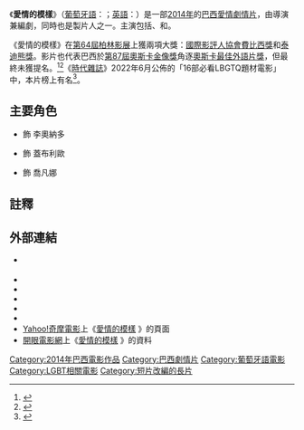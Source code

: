 {{noteTA
|T=zh-tw:愛情的模樣; zh-hk:男孩像他;
|G1=Movie
|G2=Show
|1=zh-tw:愛情的模樣; zh-hk:男孩像他;
|2=zh-tw:; zh-hk:;
}}

{{Infobox film
| name           = 愛情的模樣
| original_name  = {{lang|pt|''Hoje Eu Quero Voltar Sozinho''}}
| image          = The Way He Looks 2014 (TW film poster).JPG
| caption        = 電影海報
| director       = {{tsl|en|Daniel Ribeiro|丹尼爾·里貝羅}}
| producer       = {{Plainlist|
* 丹尼爾·里貝羅
* Diana Almeida}}
| writer         = 丹尼爾·里貝羅
| based on       = 
| starring       = {{Plainlist|
* {{tsl|en|Ghilherme Lobo|吉列摩·羅伯}}
* {{tsl|pt|Fábio Audi|法比奧·歐吉}}
* {{tsl|pt|Tess Amorim|蝶絲·阿莫尼}}}}
| music          = 
| cinematography = Pierre de Kerchove
| editing        = Cristian Chinen
| studio         = Lacuna Filmes
| distributor    = Vitrine Films
| released       = {{film date|2014|02|10|[[第64屆柏林影展|柏林]]|2014|04|10|巴西|df=yes}}
| runtime        = 96分鐘<!--Theatrical runtime: 96:06--><ref>{{cite web | url=http://bbfc.co.uk/releases/way-he-looks-film | title=''The Way He Looks'' (12A) | work=[[British_Board_of_Film_Classification|British Board of Film Classification]] | date=6 October 2014 | accessdate=18 March 2015 | archive-date=2017-11-09 | archive-url=https://web.archive.org/web/20171109191658/http://bbfc.co.uk/releases/way-he-looks-film | dead-url=yes }}</ref>
| country        = {{BRA}}
| language       = [[葡萄牙語|葡萄牙語]]
| budget         = [[巴西雷亞爾|R$]]2,700,000
| gross          = [[USD|$]]1,200,000<ref name="BOM">{{cite web |url=http://www.boxofficemojo.com/movies/?id=wayhelooks.htm |title=The Way He Looks |accessdate=5 May 2016 |work=Box Office Mojo |archive-date=2017-08-24 |archive-url=https://web.archive.org/web/20170824010018/http://www.boxofficemojo.com/movies/?id=wayhelooks.htm |dead-url=no }}</ref>
| tw_name       = 愛情的模樣
| hk_name       = 男孩像他
}}
{{Portal box|電影|巴西}}

《'''愛情的模樣'''》（[[葡萄牙語|葡萄牙語]]：{{lang|pt|''Hoje Eu Quero Voltar Sozinho''}}；[[英語|英語]]：{{lang|en|''The Way He Looks''}}）是一部[[2014年電影|2014年]]的[[巴西電影|巴西]]{{tsl|en|Coming-of-age story|青春成長故事|青春成長}}[[愛情片|愛情]][[劇情片|劇情片]]，由{{tsl|pt|Daniel Ribeiro|丹尼爾·里貝羅}}導演兼編劇，同時也是製片人之一。主演包括{{tsl|pt|Ghilherme Lobo|吉列摩·羅伯}}、{{tsl|pt|Fábio Audi|法比奧·歐吉}}和{{tsl|pt|Tess Amorim|蝶絲·阿莫尼}}。

《愛情的模樣》在[[第64屆柏林影展|第64屆柏林影展]]上獲兩項大獎：[[國際影評人協會|國際影評人協會]][[費比西獎|費比西獎]]和[[泰迪熊獎|泰迪熊獎]]。影片也代表巴西於[[第87屆奧斯卡金像獎|第87屆奧斯卡金像獎]]角逐[[奧斯卡最佳外語片獎|奧斯卡最佳外語片獎]]，但最終未獲提名。<ref name="87th">{{cite web |url=http://g1.globo.com/pop-arte/cinema/noticia/2014/09/brasil-indica-hoje-eu-quero-voltar-sozinho-para-tentar-vaga-no-oscar.html |title=Brasil indica 'Hoje eu quero voltar sozinho' para tentar vaga no Oscar |accessdate=18 September 2014 |work=Globo |archive-date=2016-03-04 |archive-url=https://web.archive.org/web/20160304043022/http://g1.globo.com/pop-arte/cinema/noticia/2014/09/brasil-indica-hoje-eu-quero-voltar-sozinho-para-tentar-vaga-no-oscar.html |dead-url=no }}</ref><ref name="HWR">{{cite web |url=http://www.hollywoodreporter.com/news/oscars-brazil-selects-way-he-734005 |title=Oscars: Brazil Selects 'The Way He Looks' for Foreign-Language Category |accessdate=18 September 2014 |work=[[The_Hollywood_Reporter|The Hollywood Reporter]] |archive-date=2017-10-24 |archive-url=https://web.archive.org/web/20171024053618/http://www.hollywoodreporter.com/news/oscars-brazil-selects-way-he-734005 |dead-url=no }}</ref>《[[時代雜誌|時代雜誌]]》2022年6月公佈的「16部必看LBGTQ題材電影」中，本片榜上有名<ref>{{cite web |url=https://time.com/6183107/lgbtq-movies-pride-month/ |title=16 LGBTQ Movies to Watch This Pride Month |publisher=[[時代雜誌|時代雜誌]] |date=2022-06-02 |accessdate=2022-06-02 |archive-date=2022-06-11 |archive-url=https://web.archive.org/web/20220611163018/https://time.com/6183107/lgbtq-movies-pride-month/ |dead-url=no }}</ref>。

== 主要角色 ==
* {{tsl|en|Ghilherme Lobo|吉列摩·羅伯}} 飾 李奧納多
* {{tsl|pt|Fábio Audi|法比奧·歐吉}} 飾 蓋布利歐
* {{tsl|pt|Tess Amorim|蝶絲·阿莫尼}} 飾 喬凡娜

== 註釋 ==
{{reflist}}

== 外部連結 ==
* {{Official website|http://thewayhelooks.com}} {{en}}
* {{IMDb title|1702014|愛情的模樣}}
* {{AllRovi title|603669|愛情的模樣}}
* {{Mojo title|wayhelooks|愛情的模樣}}
* {{Metacritic film|the-way-he-looks|愛情的模樣}}
* {{Rotten Tomatoes|the_way_he_looks|愛情的模樣}}
* [[Yahoo奇摩|Yahoo!奇摩電影]]上《[https://tw.movies.yahoo.com/movieinfo_main.html/id=5438 愛情的模樣] {{Wayback|url=https://tw.movies.yahoo.com/movieinfo_main.html/id=5438 |date=20151222104950 }}》的頁面 {{zh-tw}}
* [[開眼電影網|開眼電影網]]上《[http://app2.atmovies.com.tw/film/fwpt41702014/ 愛情的模樣] {{Wayback|url=http://app2.atmovies.com.tw/film/fwpt41702014/ |date=20161111220230 }}》的資料 {{zh-tw}}

{{DEFAULTSORT:Hoje Eu Quero Voltar Sozinho}}
[[Category:2014年巴西電影作品|Category:2014年巴西電影作品]]
[[Category:巴西劇情片|Category:巴西劇情片]]
[[Category:葡萄牙語電影|Category:葡萄牙語電影]]
[[Category:LGBT相關電影|Category:LGBT相關電影]]
[[Category:短片改編的長片|Category:短片改編的長片]]